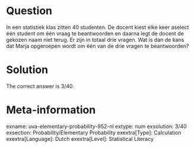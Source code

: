 Question
========

In een statistiek klas zitten 40 studenten. De docent kiest elke keer aselect één student om één vraag te beantwoorden en daarna legt de docent de gekozen naam niet terug. Er zijn in totaal drie vragen. Wat is dan de kans dat Marja opgeroepen wordt om één van de drie vragen te beantwoorden?

Solution
========

The correct answer is 3/40.

Meta-information
================
exname: uva-elementary-probability-952-nl 
extype: num 
exsolution: 3/40 
exsection: Probability/Elementary Probability 
exextra[Type]: Calculation 
exextra[Language]: Dutch 
exextra[Level]: Statistical Literacy 
